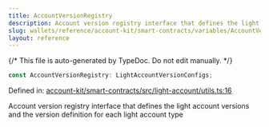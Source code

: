 ```yaml
---
title: AccountVersionRegistry
description: Account version registry interface that defines the light account versions and the version definition for each light account type
slug: wallets/reference/account-kit/smart-contracts/variables/AccountVersionRegistry
layout: reference
---
```


{/* This file is auto-generated by TypeDoc. Do not edit manually. */}

```ts
const AccountVersionRegistry: LightAccountVersionConfigs;
```

Defined in: [account-kit/smart-contracts/src/light-account/utils.ts:16](https://github.com/alchemyplatform/aa-sdk/blob/ad165355d980f9a16dd388088895bfc851df8656/account-kit/smart-contracts/src/light-account/utils.ts#L16)

Account version registry interface that defines the light account versions
and the version definition for each light account type
